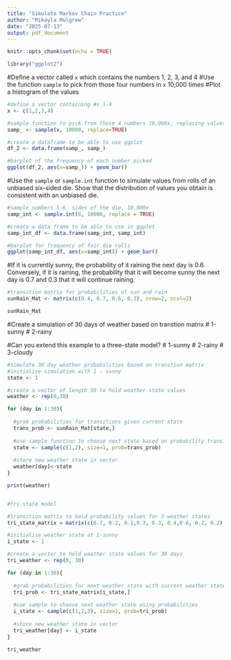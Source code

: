 ```yaml
---
title: "Simulate Markov Chain Practice"
author: "Mikayla Mulgrew"
date: "2025-07-13"
output: pdf_document
---
```


```r
knitr::opts_chunk$set(echo = TRUE)

library("ggplot2")
```

#Define a vector called `x` which contains the numbers 1, 2, 3, and 4
#Use the function `sample` to pick from those four numbers in `x` 10,000 times
#Plot a histogram of the values

```r
#define a vector containing #s 1-4
x <- c(1,2,3,4)

#sample function to pick from those 4 numbers 10,000x, replacing values
samp_ <- sample(x, 10000, replace=TRUE)

#create a dataframe to be able to use ggplot 
df_2 <- data.frame(samp_, samp_)

#barplot of the frequency of each number picked
ggplot(df_2, aes(x=samp_)) + geom_bar()
```

#Use the `sample` or `sample.int` function to simulate values from rolls of an unbiased six-sided die. Show that the distribution of values you obtain is consistent with an unbiased die.

```r

#sample numbers 1-6, sides of the die, 10,000x
samp_int <- sample.int(6, 10000, replace = TRUE)

#create a data frame to be able to use in ggplot
samp_int_df <- data.frame(samp_int, samp_int)

#barplot for frequency of fair die rolls
ggplot(samp_int_df, aes(x=samp_int)) + geom_bar()

```

#If it is currently sunny, the probability of it raining the next day is 0.6. Conversely, if it is raining, the probability that it will become sunny the next day is 0.7 and 0.3 that it will continue raining.

```r

#transition matrix for probabilities of sun and rain
sunRain_Mat <- matrix(c(0.4, 0.7, 0.6, 0.3), nrow=2, ncol=2)

sunRain_Mat
```

#Create a simulation of 30 days of weather based on transtion matrix
# 1-sunny
# 2-rainy

#Can you extend this example to a three-state model?
# 1-sunny
# 2-rainy
# 3-cloudy

```r

#simulate 30 day weather probabilities based on transtion matrix
#initialise simulation with 1 - sunny
state <- 1

#create a vector of length 30 to hold weather state values
weather <- rep(0,30)

for (day in 1:30){
  
  #grab probabilities for transitions given current state
  trans_prob <- sunRain_Mat[state,]
  
  #use sample function to choose next state based on probability transitions
  state <- sample(c(1,2), size=1, prob=trans_prob)
  
  #store new weather state in vector
  weather[day]<-state
}

print(weather)


#tri-state model

#transition matrix to hold probability values for 3 weather states
tri_state_matrix = matrix(c(0.7, 0.2, 0.1,0.3, 0.3, 0.4,0.6, 0.2, 0.2), nrow=3, ncol=3, byrow=TRUE)

#initialise weather state at 1-sunny
i_state <- 1

#create a vector to hold weather state values for 30 days
tri_weather <- rep(0, 30)

for (day in 1:30){
  
  #grab probabilities for next weather state with current weather state
  tri_prob <- tri_state_matrix[i_state,]
  
  #use sample to choose next weather state using probabilities
  i_state <- sample(c(1,2,3), size=1, prob=tri_prob)
  
  #store new weather state in vector
  tri_weather[day] <- i_state
}

tri_weather
```